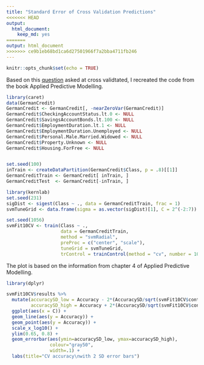 ```yaml
---
title: "Standard Error of Cross Validation Predictions"
<<<<<<< HEAD
output: 
  html_document: 
    keep_md: yes
=======
output: html_document
>>>>>>> ce9b1eb68bd1ca6d27501966f7a2bba4711fb246
---
```


```r
knitr::opts_chunk$set(echo = TRUE)
```


Based on this [question](http://stats.stackexchange.com/questions/206139/is-there-a-way-to-return-the-standard-error-of-cross-validation-predictions-usin/206509#206509) asked at cross validtated, I recreated the code from the book Applied Predictive Modelling.


```r
library(caret)
data(GermanCredit)
GermanCredit <- GermanCredit[, -nearZeroVar(GermanCredit)]
GermanCredit$CheckingAccountStatus.lt.0 <- NULL
GermanCredit$SavingsAccountBonds.lt.100 <- NULL
GermanCredit$EmploymentDuration.lt.1 <- NULL
GermanCredit$EmploymentDuration.Unemployed <- NULL
GermanCredit$Personal.Male.Married.Widowed <- NULL
GermanCredit$Property.Unknown <- NULL
GermanCredit$Housing.ForFree <- NULL


set.seed(100)
inTrain <- createDataPartition(GermanCredit$Class, p = .8)[[1]]
GermanCreditTrain <- GermanCredit[ inTrain, ]
GermanCreditTest  <- GermanCredit[-inTrain, ]

library(kernlab)
set.seed(231)
sigDist <- sigest(Class ~ ., data = GermanCreditTrain, frac = 1)
svmTuneGrid <- data.frame(sigma = as.vector(sigDist)[1], C = 2^(-2:7))

set.seed(1056)
svmFit10CV <- train(Class ~ .,
                    data = GermanCreditTrain,
                    method = "svmRadial",
                    preProc = c("center", "scale"),
                    tuneGrid = svmTuneGrid,
                    trControl = trainControl(method = "cv", number = 10))


```

The plot is based on the information from chapter 4 of Applied Predictive Modelling. 

```r

library(dplyr)

svmFit10CV$results %>%
  mutate(accuracySD_low = Accuracy - 2*(AccuracySD/sqrt(svmFit10CV$control$number * svmFit10CV$control$repeats)),
         accuracySD_high = Accuracy + 2*(AccuracySD/sqrt(svmFit10CV$control$number * svmFit10CV$control$repeats))) %>%
  ggplot(aes(x = C)) +
  geom_line(aes(y = Accuracy)) +
  geom_point(aes(y = Accuracy)) +
  scale_x_log10() + 
  ylim(0.65, 0.8) + 
  geom_errorbar(aes(ymin=accuracySD_low, ymax=accuracySD_high), 
                colour="gray50",
                width=.1) +
  labs(title="CV accuracy\nwith 2 SD error bars")
```

